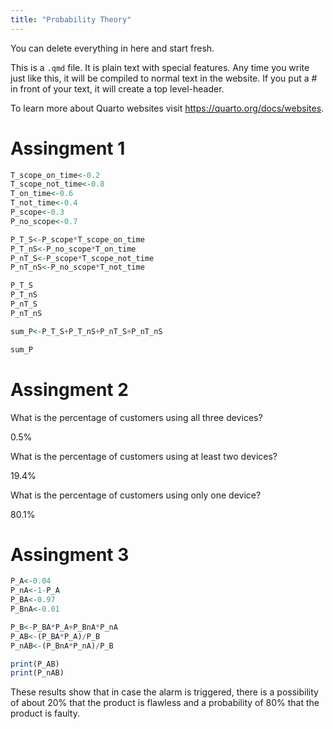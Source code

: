```yaml
---
title: "Probability Theory"
---
```


::: callout-note
You can delete everything in here and start fresh.
:::

This is a `.qmd` file. It is plain text with special features. Any time you write just like this, it will be compiled to normal text in the website. If you put a \# in front of your text, it will create a top level-header.

To learn more about Quarto websites visit <https://quarto.org/docs/websites>.

# Assingment 1

```r
T_scope_on_time<-0.2
T_scope_not_time<-0.8
T_on_time<-0.6
T_not_time<-0.4
P_scope<-0.3
P_no_scope<-0.7

P_T_S<-P_scope*T_scope_on_time
P_T_nS<-P_no_scope*T_on_time
P_nT_S<-P_scope*T_scope_not_time
P_nT_nS<-P_no_scope*T_not_time

P_T_S
P_T_nS
P_nT_S
P_nT_nS

sum_P<-P_T_S+P_T_nS+P_nT_S+P_nT_nS

sum_P
```
# Assingment 2
What is the percentage of customers using all three devices?

0.5%

What is the percentage of customers using at least two devices?

19.4% 

What is the percentage of customers using only one device?

80.1%

# Assingment 3
```r
P_A<-0.04
P_nA<-1-P_A
P_BA<-0.97
P_BnA<-0.01

P_B<-P_BA*P_A+P_BnA*P_nA
P_AB<-(P_BA*P_A)/P_B
P_nAB<-(P_BnA*P_nA)/P_B

print(P_AB)
print(P_nAB)
```
These results show that in case the alarm is triggered, there is a possibility of about 20% that the product is flawless and a probability of 80% that the product is faulty.